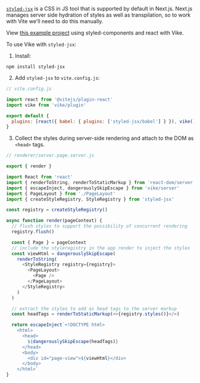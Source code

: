 
<a href="https://github.com/vercel/styled-jsx">`styled-jsx`</a> is a CSS in JS tool that is supported by default in Next.js.
Next.js manages server side hydration of styles as well as transpilation, so to work with Vite we'll need to do this manually.

View <a href="https://github.com/jeremypress/vite-ssr-styled-jsx">this example project</a> using styled-components and react with Vike.

To use Vike with `styled-jsx`:

1. Install:

```shell
npm install styled-jsx
```

2. Add `styled-jsx` to `vite.config.js`:

```js
// vite.config.js

import react from '@vitejs/plugin-react'
import vike from 'vike/plugin'

export default {
  plugins: [react({ babel: { plugins: ['styled-jsx/babel'] } }), vike()]
}
```

3. Collect the styles during server-side rendering and attach to the DOM as `<head>` tags.

```js
// renderer/server.page.server.js

export { render }

import React from 'react'
import { renderToString, renderToStaticMarkup } from 'react-dom/server'
import { escapeInject, dangerouslySkipEscape } from 'vike/server'
import { PageLayout } from './PageLayout'
import { createStyleRegistry, StyleRegistry } from 'styled-jsx'

const registry = createStyleRegistry()

async function render(pageContext) {
  // flush styles to support the possibility of concurrent rendering
  registry.flush()

  const { Page } = pageContext
  // include the styleregistry in the app render to inject the styles
  const viewHtml = dangerouslySkipEscape(
    renderToString(
      <StyleRegistry registry={registry}>
        <PageLayout>
          <Page />
        </PageLayout>
      </StyleRegistry>
    )
  )

  // extract the styles to add as head tags to the server markup
  const headTags = renderToStaticMarkup(<>{registry.styles()}</>)

  return escapeInject`<!DOCTYPE html>
    <html>
      <head>
        ${dangerouslySkipEscape(headTags)}
      </head>
      <body>
        <div id="page-view">${viewHtml}</div>
      </body>
    </html>`
}
```
